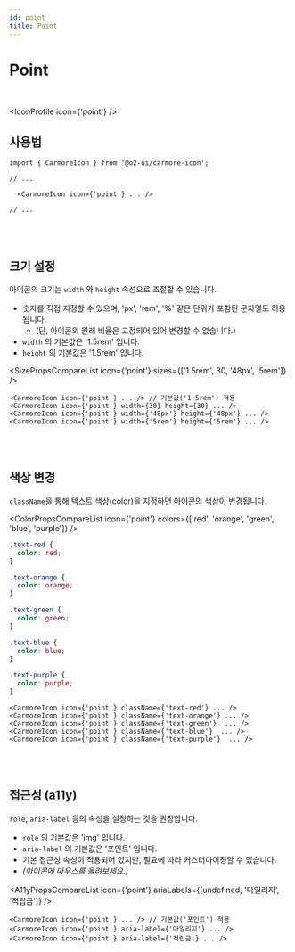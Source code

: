 ```yaml
---
id: point
title: Point
---
```




# Point

<br />

<IconProfile icon={'point'} />

## 사용법

```tsx
import { CarmoreIcon } from '@o2-ui/carmore-icon';

// ...

  <CarmoreIcon icon={'point'} ... />

// ...
```

<br />
<br />

## 크기 설정

아이콘의 크기는 `width` 와 `height` 속성으로 조절할 수 있습니다.

- 숫자를 직접 지정할 수 있으며, 'px', 'rem', '%' 같은 단위가 포함된 문자열도 허용됩니다.
  - (단, 아이콘의 원래 비율은 고정되어 있어 변경할 수 없습니다.)
- `width` 의 기본값은 '1.5rem' 입니다.
- `height` 의 기본값은 '1.5rem' 입니다.

<SizePropsCompareList icon={'point'} sizes={['1.5rem', 30, '48px', '5rem']} />

```tsx
<CarmoreIcon icon={'point'} ... /> // 기본값('1.5rem') 적용
<CarmoreIcon icon={'point'} width={30} height={30} ... />
<CarmoreIcon icon={'point'} width={'48px'} height={'48px'} ... />
<CarmoreIcon icon={'point'} width={'5rem'} height={'5rem'} ... />
```

<br />
<br />

## 색상 변경

`className`을 통해 텍스트 색상(color)을 지정하면 아이콘의 색상이 변경됩니다.

<ColorPropsCompareList icon={'point'} colors={['red', 'orange', 'green', 'blue', 'purple']} />

```css
.text-red {
  color: red;
}

.text-orange {
  color: orange;
}

.text-green {
  color: green;
}

.text-blue {
  color: blue;
}

.text-purple {
  color: purple;
}
```

```tsx
<CarmoreIcon icon={'point'} className={'text-red'} ... />
<CarmoreIcon icon={'point'} className={'text-orange'} ... />
<CarmoreIcon icon={'point'} className={'text-green'}  ... />
<CarmoreIcon icon={'point'} className={'text-blue'}  ... />
<CarmoreIcon icon={'point'} className={'text-purple'}  ... />
```

<br />
<br />

## 접근성 (a11y)

`role`, `aria-label` 등의 속성을 설정하는 것을 권장합니다.

- `role` 의 기본값은 'img' 입니다.
- `aria-label` 의 기본값은 '포인트' 입니다.
- 기본 접근성 속성이 적용되어 있지만, 필요에 따라 커스터마이징할 수 있습니다.
- _(아이콘에 마우스를 올려보세요.)_

<A11yPropsCompareList icon={'point'} ariaLabels={[undefined, '마일리지', '적립금']} />

```tsx
<CarmoreIcon icon={'point'} ... /> // 기본값('포인트') 적용
<CarmoreIcon icon={'point'} aria-label={'마일리지'} ... />
<CarmoreIcon icon={'point'} aria-label={'적립금'} ... />
```
